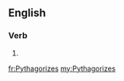 {{also|pythagorizes}}
==English==

===Verb===
{{head|en|verb form}}

# {{en-third-person singular of|Pythagorize}}

[[fr:Pythagorizes]]
[[my:Pythagorizes]]